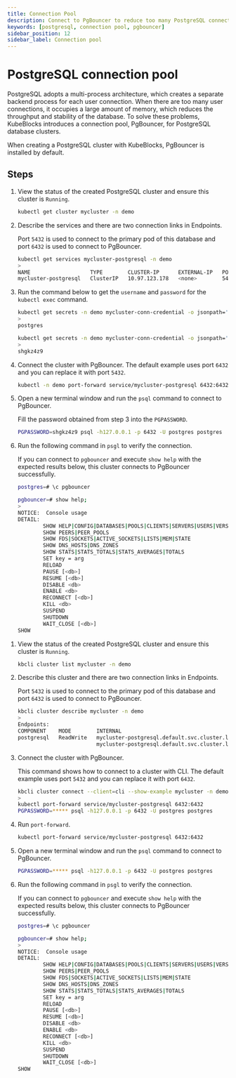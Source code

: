 ```yaml
---
title: Connection Pool
description: Connect to PgBouncer to reduce too many PostgreSQL connections and to improve the throughput and stability of the database.
keywords: [postgresql, connection pool, pgbouncer]
sidebar_position: 12
sidebar_label: Connection pool
---
```



# PostgreSQL connection pool

PostgreSQL adopts a multi-process architecture, which creates a separate backend process for each user connection. When there are too many user connections, it occupies a large amount of memory, which reduces the throughput and stability of the database. To solve these problems, KubeBlocks introduces a connection pool, PgBouncer, for PostgreSQL database clusters.

When creating a PostgreSQL cluster with KubeBlocks, PgBouncer is installed by default.

## Steps

<Tabs>

<TabItem value="kubectl" label="kubectl" default>

1. View the status of the created PostgreSQL cluster and ensure this cluster is `Running`.

   ```bash
   kubectl get cluster mycluster -n demo
   ```

2. Describe the services and there are two connection links in Endpoints.

    Port `5432` is used to connect to the primary pod of this database and port `6432` is used to connect to PgBouncer.

    ```bash
    kubectl get services mycluster-postgresql -n demo
    >
    NAME                   TYPE        CLUSTER-IP      EXTERNAL-IP   PORT(S)             AGE
    mycluster-postgresql   ClusterIP   10.97.123.178   <none>        5432/TCP,6432/TCP   39m
    ```

3. Run the command below to get the `username` and `password` for the `kubectl exec` command.

    ```bash
    kubectl get secrets -n demo mycluster-conn-credential -o jsonpath='{.data.username}' | base64 -d
    >
    postgres

    kubectl get secrets -n demo mycluster-conn-credential -o jsonpath='{.data.password}' | base64 -d
    >
    shgkz4z9
   ```

4. Connect the cluster with PgBouncer. The default example uses port `6432` and you can replace it with port `5432`.

    ```bash
    kubectl -n demo port-forward service/mycluster-postgresql 6432:6432
    ```

5. Open a new terminal window and run the `psql` command to connect to PgBouncer.

    Fill the password obtained from step 3 into the `PGPASSWORD`.

    ```bash
    PGPASSWORD=shgkz4z9 psql -h127.0.0.1 -p 6432 -U postgres postgres
    ```

6. Run the following command in `psgl` to verify the connection.

   If you can connect to `pgbouncer` and execute `show help` with the expected results below, this cluster connects to PgBouncer successfully.

   ```bash
   postgres=# \c pgbouncer
   ```

   ```bash
   pgbouncer=# show help;
   >
   NOTICE:  Console usage
   DETAIL:
           SHOW HELP|CONFIG|DATABASES|POOLS|CLIENTS|SERVERS|USERS|VERSION
           SHOW PEERS|PEER_POOLS
           SHOW FDS|SOCKETS|ACTIVE_SOCKETS|LISTS|MEM|STATE
           SHOW DNS_HOSTS|DNS_ZONES
           SHOW STATS|STATS_TOTALS|STATS_AVERAGES|TOTALS
           SET key = arg
           RELOAD
           PAUSE [<db>]
           RESUME [<db>]
           DISABLE <db>
           ENABLE <db>
           RECONNECT [<db>]
           KILL <db>
           SUSPEND
           SHUTDOWN
           WAIT_CLOSE [<db>]
   SHOW
   ```

</TabItem>

<TabItem value="kbcli" label="kbcli">

1. View the status of the created PostgreSQL cluster and ensure this cluster is `Running`.

   ```bash
   kbcli cluster list mycluster -n demo
   ```

2. Describe this cluster and there are two connection links in Endpoints.

    Port `5432` is used to connect to the primary pod of this database and port `6432` is used to connect to PgBouncer.

    ```bash
    kbcli cluster describe mycluster -n demo
    >
    Endpoints:
    COMPONENT    MODE        INTERNAL                                              EXTERNAL
    postgresql   ReadWrite   mycluster-postgresql.default.svc.cluster.local:5432   <none>
                             mycluster-postgresql.default.svc.cluster.local:6432
    ```

3. Connect the cluster with PgBouncer.

   This command shows how to connect to a cluster with CLI. The default example uses port `5432` and you can replace it with port `6432`.

    ```bash
    kbcli cluster connect --client=cli --show-example mycluster -n demo
    >
    kubectl port-forward service/mycluster-postgresql 6432:6432
    PGPASSWORD=***** psql -h127.0.0.1 -p 6432 -U postgres postgres
    ```

4. Run `port-forward`.

   ```bash
   kubectl port-forward service/mycluster-postgresql 6432:6432
   ```

5. Open a new terminal window and run the `psql` command to connect to PgBouncer.

   ```bash
   PGPASSWORD=***** psql -h127.0.0.1 -p 6432 -U postgres postgres
   ```

6. Run the following command in `psgl` to verify the connection.

   If you can connect to `pgbouncer` and execute `show help` with the expected results below, this cluster connects to PgBouncer successfully.

   ```bash
   postgres=# \c pgbouncer
   ```

   ```bash
   pgbouncer=# show help;
   >
   NOTICE:  Console usage
   DETAIL:
           SHOW HELP|CONFIG|DATABASES|POOLS|CLIENTS|SERVERS|USERS|VERSION
           SHOW PEERS|PEER_POOLS
           SHOW FDS|SOCKETS|ACTIVE_SOCKETS|LISTS|MEM|STATE
           SHOW DNS_HOSTS|DNS_ZONES
           SHOW STATS|STATS_TOTALS|STATS_AVERAGES|TOTALS
           SET key = arg
           RELOAD
           PAUSE [<db>]
           RESUME [<db>]
           DISABLE <db>
           ENABLE <db>
           RECONNECT [<db>]
           KILL <db>
           SUSPEND
           SHUTDOWN
           WAIT_CLOSE [<db>]
   SHOW
   ```

</TabItem>

</Tabs>
